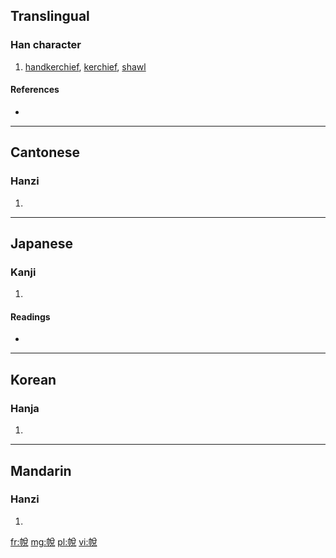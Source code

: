==Translingual==

===Han character===
{{Han char|rn=50|rad=巾|as=07|sn=10|four=4821<sub>6</sub>|canj=中月金口山 (LBCRU)}}

# [[handkerchief]], [[kerchief]], [[shawl]]

====References====
* {{Han ref|kx=0331.230|dkj=08904|dj=0637.170|hdz=10741.070|uh=5E28|ud=24104|bh=D174|bd=53620}}

----

==Cantonese==

===Hanzi===
{{yue-hanzi|jyut=|y=seui3}}

# {{defn|Cantonese|sort=巾07}}

----

==Japanese==

===Kanji===
{{ja-kanji|grade=|rs=巾07}}

# {{defn|Japanese|sort=巾07}}

====Readings====
* {{ja-readings|on=[[せい]] (sei), [[さい]] (sai), [[えつ]] (etsu), [[えち]] (echi), [[すい]] (sui), [[ぜい]] (zei)|kun=[[てふき]] (tefuki)}}

----

==Korean==

===Hanja===
{{ko-hanja|hangeul=세|rv=se|mr=se}}

# {{defn|Korean|sort=巾07}}

----

==Mandarin==

===Hanzi===
{{cmn-hanzi|pin=[[shuì]] ([[shui4]])|wg=shui<sup>4</sup>}}

# {{defn|Mandarin|sort=巾07}}

[[fr:帨]]
[[mg:帨]]
[[pl:帨]]
[[vi:帨]]